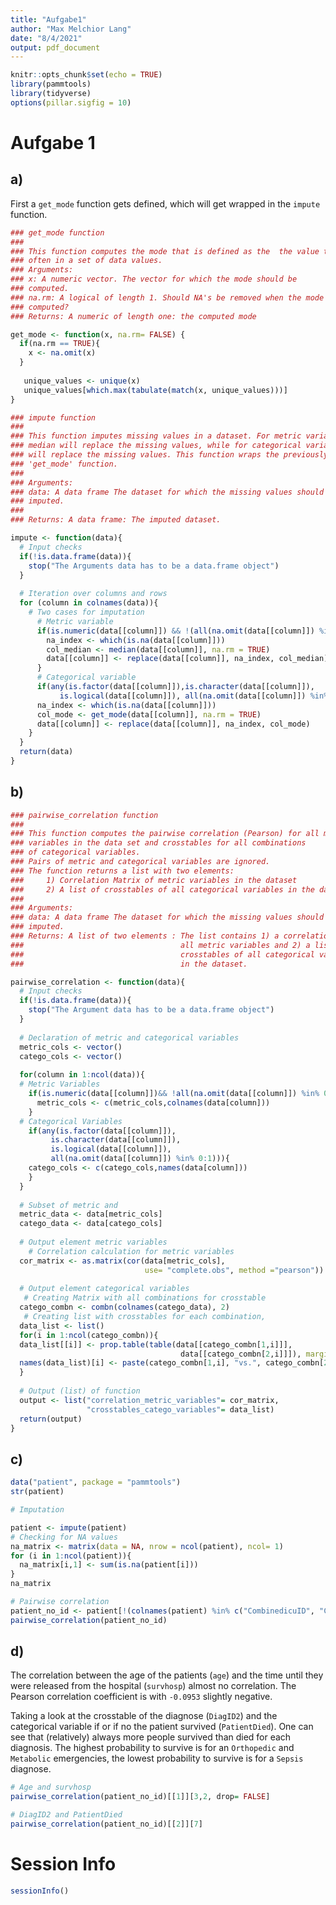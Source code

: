 ```yaml
---
title: "Aufgabe1"
author: "Max Melchior Lang"
date: "8/4/2021"
output: pdf_document
---
```


```r
knitr::opts_chunk$set(echo = TRUE)
library(pammtools)
library(tidyverse)
options(pillar.sigfig = 10)
```

# Aufgabe 1
## a)

First a `get_mode` function gets defined, which will get wrapped in the `impute` function.
```r
### get_mode function
###
### This function computes the mode that is defined as the  the value that appears most
### often in a set of data values.
### Arguments:
### x: A numeric vector. The vector for which the mode should be
### computed.
### na.rm: A logical of length 1. Should NA's be removed when the mode is
### computed? 
### Returns: A numeric of length one: the computed mode

get_mode <- function(x, na.rm= FALSE) {
  if(na.rm == TRUE){
    x <- na.omit(x)
  }
  
   unique_values <- unique(x)
   unique_values[which.max(tabulate(match(x, unique_values)))]
}

```


```r
### impute function
###
### This function imputes missing values in a dataset. For metric variables the 
### median will replace the missing values, while for categorical variables the mode 
### will replace the missing values. This function wraps the previously defined 
### 'get_mode' function. 
### 
### Arguments:
### data: A data frame The dataset for which the missing values should get
### imputed.
###
### Returns: A data frame: The imputed dataset.

impute <- function(data){
  # Input checks
  if(!is.data.frame(data)){
    stop("The Arguments data has to be a data.frame object")
  }
  
  # Iteration over columns and rows
  for (column in colnames(data)){
    # Two cases for imputation
      # Metric variable
      if(is.numeric(data[[column]]) && !(all(na.omit(data[[column]]) %in% 0:1))){
        na_index <- which(is.na(data[[column]]))
        col_median <- median(data[[column]], na.rm = TRUE)
        data[[column]] <- replace(data[[column]], na_index, col_median)
      }
      # Categorical variable
      if(any(is.factor(data[[column]]),is.character(data[[column]]),
           is.logical(data[[column]]), all(na.omit(data[[column]]) %in% 0:1))){
      na_index <- which(is.na(data[[column]]))
      col_mode <- get_mode(data[[column]], na.rm = TRUE)
      data[[column]] <- replace(data[[column]], na_index, col_mode)
    }
  }
  return(data)
}
```

## b)
```r
### pairwise_correlation function
###
### This function computes the pairwise correlation (Pearson) for all metric 
### variables in the data set and crosstables for all combinations 
### of categorical variables.
### Pairs of metric and categorical variables are ignored.
### The function returns a list with two elements:
###     1) Correlation Matrix of metric variables in the dataset
###     2) A list of crosstables of all categorical variables in the dataset
###
### Arguments:
### data: A data frame The dataset for which the missing values should get
### imputed.
### Returns: A list of two elements : The list contains 1) a correlation matrix
###                                   all metric variables and 2) a list of
###                                   crosstables of all categorical variables 
###                                   in the dataset.

pairwise_correlation <- function(data){
  # Input checks
  if(!is.data.frame(data)){
    stop("The Argument data has to be a data.frame object")
  }
  
  # Declaration of metric and categorical variables
  metric_cols <- vector()
  catego_cols <- vector()
  
  for(column in 1:ncol(data)){
  # Metric Variables
    if(is.numeric(data[[column]])&& !all(na.omit(data[[column]]) %in% 0:1)){
      metric_cols <- c(metric_cols,colnames(data[column]))
    }
  # Categorical Variables 
    if(any(is.factor(data[[column]]),
         is.character(data[[column]]),
         is.logical(data[[column]]), 
         all(na.omit(data[[column]]) %in% 0:1))){
    catego_cols <- c(catego_cols,names(data[column]))
    }
  }
  
  # Subset of metric and 
  metric_data <- data[metric_cols]
  catego_data <- data[catego_cols]
  
  # Output element metric variables
    # Correlation calculation for metric variables
  cor_matrix <- as.matrix(cor(data[metric_cols], 
                              use= "complete.obs", method ="pearson"))
  
  # Output element categorical variables 
   # Creating Matrix with all combinations for crosstable
  catego_combn <- combn(colnames(catego_data), 2)
   # Creating list with crosstables for each combination,
  data_list <- list()
  for(i in 1:ncol(catego_combn)){
  data_list[[i]] <- prop.table(table(data[[catego_combn[1,i]]],
                                      data[[catego_combn[2,i]]]), margin = 2)
  names(data_list)[i] <- paste(catego_combn[1,i], "vs.", catego_combn[2,i])
  }
  
  # Output (list) of function
  output <- list("correlation_metric_variables"= cor_matrix,
                 "crosstables_catego_variables"= data_list)
  return(output)
}  
```


## c)

```r
data("patient", package = "pammtools")
str(patient)

# Imputation

patient <- impute(patient)
# Checking for NA values
na_matrix <- matrix(data = NA, nrow = ncol(patient), ncol= 1)
for (i in 1:ncol(patient)){
  na_matrix[i,1] <- sum(is.na(patient[i]))
}
na_matrix

# Pairwise correlation
patient_no_id <- patient[!(colnames(patient) %in% c("CombinedicuID", "CombinedID"))]
pairwise_correlation(patient_no_id)
```

## d)

The correlation between the age of the patients (`age`) and the time until they 
were released from the hospital (`survhosp`) almost no correlation. The Pearson
correlation coefficient is with `-0.0953` slightly negative.

Taking a look at the crosstable of the diagnose (`DiagID2`) and the categorical variable if or if no the patient survived (`PatientDied`). One can see that (relatively) always more people survived than died for each diagnosis. The highest probability to survive is for an `Orthopedic` and `Metabolic` emergencies, the lowest probability to survive is for a `Sepsis` diagnose.
```r
# Age and survhosp
pairwise_correlation(patient_no_id)[[1]][3,2, drop= FALSE]

# DiagID2 and PatientDied 
pairwise_correlation(patient_no_id)[[2]][7]
```


# Session Info
```r
sessionInfo()
```


